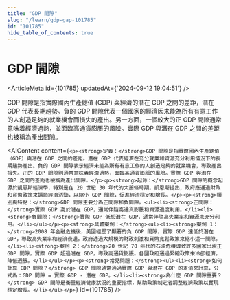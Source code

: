 ```yaml
---
title: "GDP 間隙"
slug: "/learn/gdp-gap-101785"
id: "101785"
hide_table_of_contents: true
---
```



# GDP 間隙

<ArticleMeta id={101785} updatedAt={'2024-09-12 19:04:51'} />
<div className='border-solid border-b border-t-0 my-4 border-[var(--ifm-color-gray-300)]' />

GDP 間隙是指實際國內生產總值 (GDP) 與經濟的潛在 GDP 之間的差距，潛在 GDP 代表長期趨勢。負的 GDP 間隙代表一個國家的經濟因未能為所有有意工作的人創造足夠的就業機會而損失的產出。另一方面，一個較大的正 GDP 間隙通常意味着經濟過熱，並面臨高通貨膨脹的風險。實際 GDP 與潛在 GDP 之間的差距也被稱為產出間隙。

<AIContent content={`<p><strong>定義：</strong>GDP 間隙是指實際國內生產總值（GDP）與潛在 GDP 之間的差距。潛在 GDP 代表經濟在充分就業和資源充分利用情況下的長期趨勢產出。負的 GDP 間隙表示經濟未能為所有有意工作的人創造足夠的就業機會，導致產出損失。正的 GDP 間隙則通常意味着經濟過熱，面臨高通貨膨脹的風險。實際 GDP 與潛在 GDP 之間的差距也被稱為產出間隙。</p><p><strong>起源：</strong>GDP 間隙的概念起源於凱恩斯經濟學，特別是在 20 世紀 30 年代的大蕭條時期。凱恩斯提出，政府應通過財政和貨幣政策來調節經濟活動，以縮小 GDP 間隙，促進經濟穩定和增長。</p><p><strong>類別與特點：</strong>GDP 間隙主要分為正間隙和負間隙。<ul><li><strong>正間隙：</strong>實際 GDP 高於潛在 GDP，通常伴隨高通貨膨脹和資源過度利用。</li><li><strong>負間隙：</strong>實際 GDP 低於潛在 GDP，通常伴隨高失業率和資源未充分利用。</li></ul></p><p><strong>具體案例：</strong><ul><li><strong>案例 1：</strong>2008 年金融危機後，美國經歷了顯著的負 GDP 間隙，實際 GDP 遠低於潛在 GDP，導致高失業率和經濟衰退。政府通過大規模的財政刺激和貨幣寬鬆政策來縮小這一間隙。</li><li><strong>案例 2：</strong>20 世紀 70 年代的石油危機導致許多國家出現正 GDP 間隙，實際 GDP 超過潛在 GDP，導致高通貨膨脹。各國政府通過緊縮政策來冷卻經濟，降低通脹。</li></ul></p><p><strong>常見問題：</strong><ul><li><strong>如何計算 GDP 間隙？</strong> GDP 間隙通常通過實際 GDP 與潛在 GDP 的差值來計算，公式為：GDP 間隙 = 實際 GDP - 潛在 GDP。</li><li><strong>為什麼 GDP 間隙重要？</strong> GDP 間隙是衡量經濟健康狀況的重要指標，幫助政策制定者調整經濟政策以實現穩定增長。</li></ul></p>`} id={101785} />
